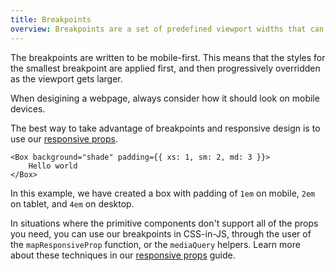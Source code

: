 ```yaml
---
title: Breakpoints
overview: Breakpoints are a set of predefined viewport widths that can be used to change the layout of a webpage to ensure it accommodates different devices.
---
```


The breakpoints are written to be mobile-first. This means that the styles for the smallest breakpoint are applied first, and then progressively overridden as the viewport gets larger.

When desigining a webpage, always consider how it should look on mobile devices.

The best way to take advantage of breakpoints and responsive design is to use our [responsive props](/guides/responsive-props).

```tsx live showCode
<Box background="shade" padding={{ xs: 1, sm: 2, md: 3 }}>
	Hello world
</Box>
```

In this example, we have created a box with padding of `1em` on mobile, `2em` on tablet, and `4em` on desktop.

In situations where the primitive components don't support all of the props you need, you can use our breakpoints in CSS-in-JS, through the user of the `mapResponsiveProp` function, or the `mediaQuery` helpers. Learn more about these techniques in our [responsive props](/guides/responsive-props) guide.
